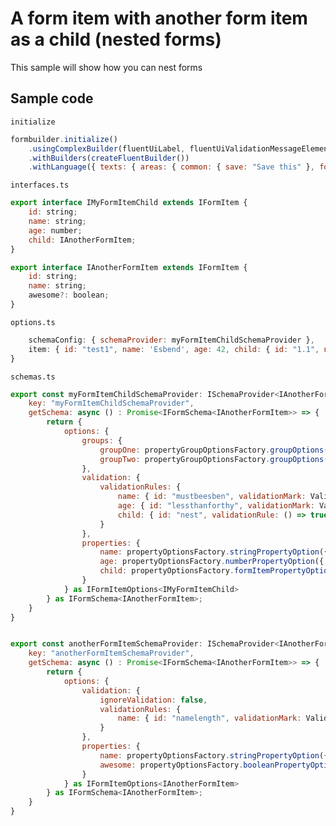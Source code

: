 <h1>A form item with another form item as a child (nested forms)</h1>
<p>This sample will show how you can nest forms</p>  


<h2>Sample code</h2>  


```initialize```  
```js
formbuilder.initialize()
    .usingComplexBuilder(fluentUiLabel, fluentUiValidationMessageElement, FluentFormShimmer)
    .withBuilders(createFluentBuilder())
    .withLanguage({ texts: { areas: { common: { save: "Save this" }, form: { dateDefaultPlaceholder: "Pick a date.." } } } })
```

```interfaces.ts```  
```js
export interface IMyFormItemChild extends IFormItem {
    id: string;
    name: string;
    age: number;
    child: IAnotherFormItem;
}

export interface IAnotherFormItem extends IFormItem {
    id: string;
    name: string;
    awesome?: boolean;
}
```


```options.ts```  
```js
    schemaConfig: { schemaProvider: myFormItemChildSchemaProvider },
    item: { id: "test1", name: 'Esbend', age: 42, child: { id: "1.1", name: "Esben", awesome: true } as IAnotherFormItem } as IMyFormItemChild,
}
```


```schemas.ts```  
```js
export const myFormItemChildSchemaProvider: ISchemaProvider<IAnotherFormItem> = {
    key: "myFormItemChildSchemaProvider",
    getSchema: async () : Promise<IFormSchema<IAnotherFormItem>> => {
        return {
            options: {
                groups: {
                    groupOne: propertyGroupOptionsFactory.groupOptions({ displayName: "Group 1" }),
                    groupTwo: propertyGroupOptionsFactory.groupOptions({ displayName: "Group 2", groupProps: { collapsed: true } })
                },
                validation: {
                    validationRules: {
                        name: { id: "mustbeesben", validationMark: ValidationMark.Required, validationRule: (item: IMyFormItemChild) => item.name === "Esben", validationMessage: "Your name must be 'Esben'", validateOn: ValidationEventType.Blur | ValidationEventType.Manual },
                        age: { id: "lessthanforthy", validationMark: ValidationMark.Required, validationRule: (item: IMyFormItemChild) => (item.age ?? 0) < 40, validationMessage: "You must be less than 40 years old", validateOn: ValidationEventType.Blur | ValidationEventType.Manual },
                        child: { id: "nest", validationRule: () => true, validateOn: ValidationEventType.Blur | ValidationEventType.Manual, validationMessage: "", usingSchemaKey: "anotherFormItemSchemaProvider" }
                    }
                },
                properties: { 
                    name: propertyOptionsFactory.stringPropertyOption({ displayName: "This name", group: "groupOne", config: { resizable: true }, description: "This is an explanation of what this property does.." }),
                    age: propertyOptionsFactory.numberPropertyOption({ displayName: "This age", group: "groupTwo", hideLabel: true, config: { allowNegativeNumbers: true } }),
                    child: propertyOptionsFactory.formItemPropertyOption({ displayName: "Another 'FormItem' as child", config: { schemaConfig: { registeredSchemaKey: "anotherFormItemSchemaProvider" } }, listItemOptions: { customValueRender: item => <>{(item.child as IAnotherFormItem)?.name}</> } } ),
                } 
            } as IFormItemOptions<IMyFormItemChild>
        } as IFormSchema<IAnotherFormItem>;
    }
}


export const anotherFormItemSchemaProvider: ISchemaProvider<IAnotherFormItem> = {
    key: "anotherFormItemSchemaProvider",
    getSchema: async () : Promise<IFormSchema<IAnotherFormItem>> => {
        return {
            options: {
                validation: {
                    ignoreValidation: false,
                    validationRules: {
                        name: { id: "namelength", validationMark: ValidationMark.Required, validationRule: (item: IAnotherFormItem) => (item.name?.length ?? 0) > 3, validationMessage: "Your name must be over 3 characters", validateOn: ValidationEventType.Blur | ValidationEventType.Manual },
                    }
                },
                properties: {
                    name: propertyOptionsFactory.stringPropertyOption({ displayName: "This name", group: "groupOne", config: { resizable: true } }),
                    awesome: propertyOptionsFactory.booleanPropertyOption({ displayName: "Are you awesome, sir?", group: "groupTwo", config: { asToggle: false, textIfTrue: "Si senor", textIfFalse: "Nopes, not really" }})
                } 
            } as IFormItemOptions<IAnotherFormItem>
        } as IFormSchema<IAnotherFormItem>;
    }
}
```